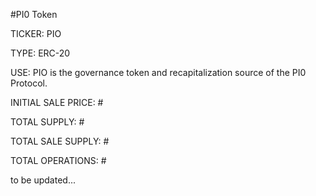 #PI0 Token

TICKER: PIO

TYPE: ERC-20 

USE: PIO is the governance token and recapitalization source of the PI0 Protocol.

INITIAL SALE PRICE: #

TOTAL SUPPLY: #

TOTAL SALE SUPPLY: #

TOTAL OPERATIONS: #

to be updated...